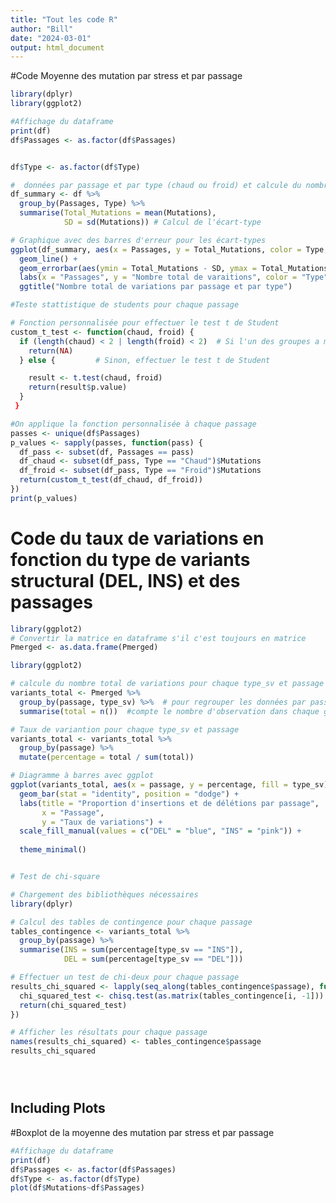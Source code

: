 ---
title: "Tout les code R"
author: "Bill"
date: "2024-03-01"
output: html_document
---


#Code Moyenne des mutation par stress et par passage 

```{r}

library(dplyr)
library(ggplot2)

#Affichage du dataframe
print(df)
df$Passages <- as.factor(df$Passages)


df$Type <- as.factor(df$Type)

#  données par passage et par type (chaud ou froid) et calcule du nombre total de mutations et l'écart-type
df_summary <- df %>%
  group_by(Passages, Type) %>%
  summarise(Total_Mutations = mean(Mutations),
        	SD = sd(Mutations)) # Calcul de l'écart-type

# Graphique avec des barres d'erreur pour les écart-types
ggplot(df_summary, aes(x = Passages, y = Total_Mutations, color = Type, group = Type)) +
  geom_line() +
  geom_errorbar(aes(ymin = Total_Mutations - SD, ymax = Total_Mutations + SD), width = 0.1) + # Ajout Des barres d'erreur
  labs(x = "Passages", y = "Nombre total de varaitions", color = "Type") +
  ggtitle("Nombre total de variations par passage et par type")

#Teste stattistique de students pour chaque passage 

# Fonction personnalisée pour effectuer le test t de Student
custom_t_test <- function(chaud, froid) {
  if (length(chaud) < 2 | length(froid) < 2)  # Si l'un des groupes a moins de deux observations, renvoyer NA
    return(NA)
  } else {         # Sinon, effectuer le test t de Student

    result <- t.test(chaud, froid)
    return(result$p.value)
  }
 }

#On applique la fonction personnalisée à chaque passage
passes <- unique(df$Passages)
p_values <- sapply(passes, function(pass) {
  df_pass <- subset(df, Passages == pass)
  df_chaud <- subset(df_pass, Type == "Chaud")$Mutations
  df_froid <- subset(df_pass, Type == "Froid")$Mutations
  return(custom_t_test(df_chaud, df_froid))
})
print(p_values)


```


# Code du taux de variations en fonction du type de variants structural (DEL, INS) et des passages


```{r }
library(ggplot2)
# Convertir la matrice en dataframe s'il c'est toujours en matrice
Pmerged <- as.data.frame(Pmerged)

library(ggplot2)

# calcule du nombre total de variations pour chaque type_sv et passage
variants_total <- Pmerged %>%
  group_by(passage, type_sv) %>%  # pour regrouper les données par passage et par type_sv
  summarise(total = n())  #compte le nombre d'observation dans chaque groupe 

# Taux de variantion pour chaque type_sv et passage
variants_total <- variants_total %>%
  group_by(passage) %>%
  mutate(percentage = total / sum(total))

# Diagramme à barres avec ggplot
ggplot(variants_total, aes(x = passage, y = percentage, fill = type_sv)) +
  geom_bar(stat = "identity", position = "dodge") +
  labs(title = "Proportion d'insertions et de délétions par passage",
       x = "Passage",
       y = "Taux de variations") +
  scale_fill_manual(values = c("DEL" = "blue", "INS" = "pink")) +
                    
  theme_minimal()


# Test de chi-square 

# Chargement des bibliothèques nécessaires
library(dplyr)

# Calcul des tables de contingence pour chaque passage
tables_contingence <- variants_total %>%
  group_by(passage) %>%
  summarise(INS = sum(percentage[type_sv == "INS"]),
            DEL = sum(percentage[type_sv == "DEL"]))

# Effectuer un test de chi-deux pour chaque passage
results_chi_squared <- lapply(seq_along(tables_contingence$passage), function(i) {
  chi_squared_test <- chisq.test(as.matrix(tables_contingence[i, -1]))
  return(chi_squared_test)
})

# Afficher les résultats pour chaque passage
names(results_chi_squared) <- tables_contingence$passage
results_chi_squared





```

## Including Plots


#Boxplot de la moyenne des mutation par stress et par passage

```{r}
#Affichage du dataframe
print(df)
df$Passages <- as.factor(df$Passages)
df$Type <- as.factor(df$Type)
plot(df$Mutations~df$Passages)

```


